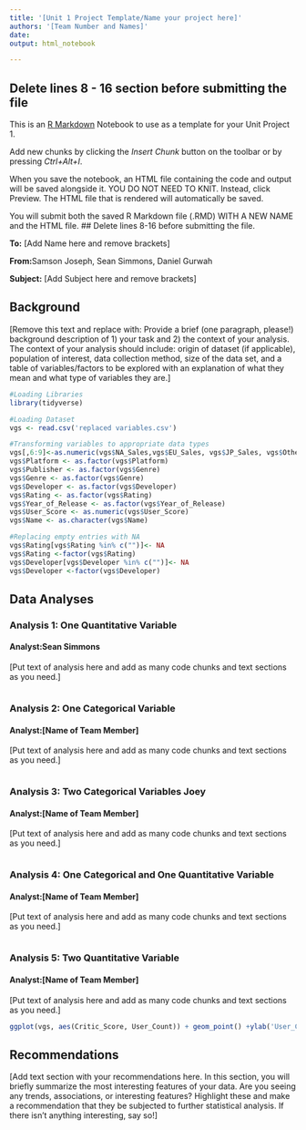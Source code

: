 ```yaml
---
title: '[Unit 1 Project Template/Name your project here]'
authors: '[Team Number and Names]'
date: 
output: html_notebook

---
```

## Delete lines 8 - 16 section before submitting the file
This is an [R Markdown](http://rmarkdown.rstudio.com) Notebook to use as a template for your Unit Project 1.

Add new chunks by clicking the *Insert Chunk* button on the toolbar or by pressing *Ctrl+Alt+I*.

When you save the notebook, an HTML file containing the code and output will be saved alongside it. YOU DO NOT NEED TO KNIT. Instead, click Preview. The HTML file that is rendered will automatically be saved.

You will submit both the saved R Markdown file (.RMD) WITH A NEW NAME and the HTML file.
## Delete lines 8-16 before submitting the file.

**To:** [Add Name here and remove brackets]

**From:**Samson Joseph, Sean Simmons, Daniel Gurwah

**Subject:** [Add Subject here and remove brackets]


## Background
[Remove this text and replace with:  Provide a brief (one paragraph, please!) background description of 1) your task and 2) the context of your analysis. The context of your analysis should include: origin of dataset (if applicable), population of interest, data collection method, size of the data set, and a table of variables/factors to be explored with an explanation of what they mean and what type of variables they are.]


```r
#Loading Libraries
library(tidyverse)

#Loading Dataset
vgs <- read.csv('replaced variables.csv')

#Transforming variables to appropriate data types
vgs[,6:9]<-as.numeric(vgs$NA_Sales,vgs$EU_Sales, vgs$JP_Sales, vgs$Other_Sales)
vgs$Platform <- as.factor(vgs$Platform)
vgs$Publisher <- as.factor(vgs$Genre)
vgs$Genre <- as.factor(vgs$Genre)
vgs$Developer <- as.factor(vgs$Developer)
vgs$Rating <- as.factor(vgs$Rating)
vgs$Year_of_Release <- as.factor(vgs$Year_of_Release)
vgs$User_Score <- as.numeric(vgs$User_Score)
vgs$Name <- as.character(vgs$Name)

#Replacing empty entries with NA
vgs$Rating[vgs$Rating %in% c("")]<- NA
vgs$Rating <-factor(vgs$Rating)
vgs$Developer[vgs$Developer %in% c("")]<- NA
vgs$Developer <-factor(vgs$Developer)
```


## Data Analyses

### Analysis 1: One Quantitative Variable
#### Analyst:Sean Simmons

[Put text of analysis here and add as many code chunks and text sections as you need.]

```r

```



### Analysis 2: One Categorical Variable
#### Analyst:[Name of Team Member]

[Put text of analysis here and add as many code chunks and text sections as you need.]


```r

```




### Analysis 3: Two Categorical Variables Joey
#### Analyst:[Name of Team Member]

[Put text of analysis here and add as many code chunks and text sections as you need.]

```r

```




### Analysis 4: One Categorical and One Quantitative Variable
#### Analyst:[Name of Team Member]

[Put text of analysis here and add as many code chunks and text sections as you need.]

```r

```




### Analysis 5: Two Quantitative Variable
#### Analyst:[Name of Team Member]

[Put text of analysis here and add as many code chunks and text sections as you need.]

```r
ggplot(vgs, aes(Critic_Score, User_Count)) + geom_point() +ylab('User_Count') + xlab('Critic Score')
```





## Recommendations

[Add text section with your recommendations here. In this section, you will briefly summarize the most interesting features of your data. Are you seeing any trends, associations, or interesting features? Highlight these and make a recommendation that they be subjected to further statistical analysis. If there isn’t anything interesting, say so!]
